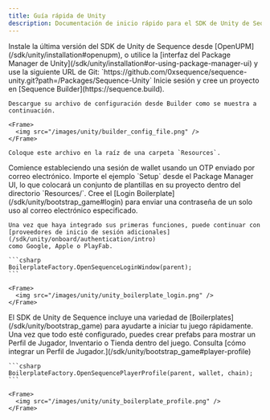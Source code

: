 ```yaml
---
title: Guía rápida de Unity
description: Documentación de inicio rápido para el SDK de Unity de Sequence.
---
```


<Steps>
  <Step title="Instalar el SDK de Unity">
    Instale la última versión del SDK de Unity de Sequence desde [OpenUPM](/sdk/unity/installation#openupm),
    o utilice la [interfaz del Package Manager de Unity](/sdk/unity/installation#or-using-package-manager-ui)
    y use la siguiente URL de Git: `https://github.com/0xsequence/sequence-unity.git?path=/Packages/Sequence-Unity`
  </Step>

  <Step title="Configure el SDK">
    Inicie sesión y cree un proyecto en [Sequence Builder](https://sequence.build).

    Descargue su archivo de configuración desde Builder como se muestra a continuación.

    <Frame>
      <img src="/images/unity/builder_config_file.png" />
    </Frame>

    Coloque este archivo en la raíz de una carpeta `Resources`.
  </Step>

  <Step title="Integre su proceso de inicio de sesión">
    Comience estableciendo una sesión de wallet usando un OTP enviado por correo electrónico. Importe el ejemplo `Setup` desde el Package Manager UI,
    lo que colocará un conjunto de plantillas en su proyecto dentro del directorio `Resources/`.
    Cree el [Login Boilerplate](/sdk/unity/bootstrap_game#login) para enviar una contraseña de un solo uso al correo electrónico especificado.

    Una vez que haya integrado sus primeras funciones, puede continuar con [proveedores de inicio de sesión adicionales](/sdk/unity/onboard/authentication/intro)
    como Google, Apple o PlayFab.

    ```csharp
    BoilerplateFactory.OpenSequenceLoginWindow(parent);
    ```

    <Frame>
      <img src="/images/unity/unity_boilerplate_login.png" />
    </Frame>
  </Step>

  <Step title="Pruebe las funciones de Sequence">
    El SDK de Unity de Sequence incluye una variedad de [Boilerplates](/sdk/unity/bootstrap_game) para ayudarte a iniciar tu juego rápidamente.
    Una vez que todo esté configurado, puedes crear prefabs para mostrar un Perfil de Jugador, Inventario o Tienda dentro del juego.
    Consulta [cómo integrar un Perfil de Jugador.](/sdk/unity/bootstrap_game#player-profile)

    ```csharp
    BoilerplateFactory.OpenSequencePlayerProfile(parent, wallet, chain);
    ```

    <Frame>
      <img src="/images/unity/unity_boilerplate_profile.png" />
    </Frame>
  </Step>
</Steps>